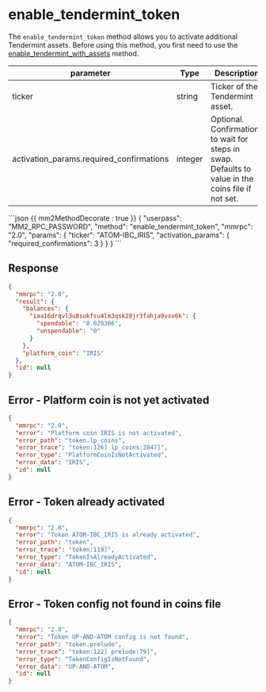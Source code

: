 
# enable_tendermint_token

The `enable_tendermint_token` method allows you to activate additional Tendermint assets. Before using this method, you first need to use the [enable_tendermint_with_assets](enable_tendermint_with_assets) method.

| parameter                                | Type    | Description                                                                                        |
| ---------------------------------------- | ------- | -------------------------------------------------------------------------------------------------- |
| ticker                                   | string  | Ticker of the Tendermint asset.                                                                    |
| activation_params.required_confirmations | integer | Optional. Confirmations to wait for steps in swap. Defaults to value in the coins file if not set. |

<CodeGroup title="" tag="POST" label="enable_tendermint_token">
```json {{ mm2MethodDecorate : true }}
{
  "userpass": "MM2_RPC_PASSWORD",
  "method": "enable_tendermint_token",
  "mmrpc": "2.0",
  "params": {
    "ticker": "ATOM-IBC_IRIS",
    "activation_params": {
      "required_confirmations": 3
    }
  }
}
```
</CodeGroup>


## Response

```json
{
  "mmrpc": "2.0",
  "result": {
    "balances": {
      "iaa16drqvl3u8sukfsu4lm3qsk28jr3fahja9vsv6k": {
        "spendable": "0.028306",
        "unspendable": "0"
      }
    },
    "platform_coin": "IRIS"
  },
  "id": null
}
```

## Error - Platform coin is not yet activated

```json
{
  "mmrpc": "2.0",
  "error": "Platform coin IRIS is not activated",
  "error_path": "token.lp_coins",
  "error_trace": "token:126] lp_coins:2847]",
  "error_type": "PlatformCoinIsNotActivated",
  "error_data": "IRIS",
  "id": null
}
```

## Error - Token already activated

```json
{
  "mmrpc": "2.0",
  "error": "Token ATOM-IBC_IRIS is already activated",
  "error_path": "token",
  "error_trace": "token:119]",
  "error_type": "TokenIsAlreadyActivated",
  "error_data": "ATOM-IBC_IRIS",
  "id": null
}
```

## Error - Token config not found in coins file

```json
{
  "mmrpc": "2.0",
  "error": "Token UP-AND-ATOM config is not found",
  "error_path": "token.prelude",
  "error_trace": "token:122] prelude:79]",
  "error_type": "TokenConfigIsNotFound",
  "error_data": "UP-AND-ATOM",
  "id": null
}
```
